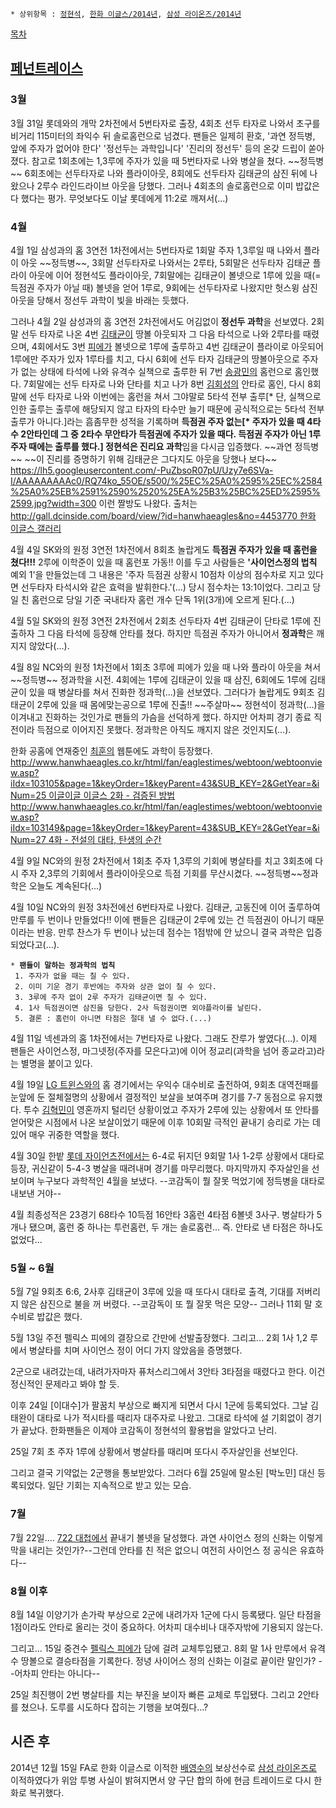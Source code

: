  * 상위항목 : [[정현석]], [[한화 이글스/2014년]], [[삼성 라이온즈/2014년]]

[[목차]]
== [[페넌트레이스]] ==
=== 3월 ===
3월 31일 롯데와의 개막 2차전에서 5번타자로 출장, 4회초 선두 타자로 나와서 초구를 비거리 115미터의 좌익수 뒤 솔로홈런으로 넘겼다.
팬들은 일제히 환호, '과연 정득병, 앞에 주자가 없어야 한다' '정선두는 과학입니다' '진리의 정선두' 등의 온갖 드립이 쏟아졌다.
참고로 1회초에는 1,3루에 주자가 있을 때 5번타자로 나와 병살을 쳤다. ~~정득병~~ 6회초에는 선두타자로 나와 플라이아웃, 8회에도 선두타자 김태균의 삼진 뒤에 나왔으나 2루수 라인드라이브 아웃을 당했다. 그러나 4회초의 솔로홈런으로 이미 밥값은 다 했다는 평가. 무엇보다도 이날 롯데에게 11:2로 깨져서(...)

=== 4월 ===
4월 1일 삼성과의 홈 3연전 1차전에서는 5번타자로 1회말 주자 1,3루일 때 나와서 플라이 아웃 ~~정득병~~, 3회말 선두타자로 나와서는 2루타, 5회말은 선두타자 김태균 플라이 아웃에 이어 정현석도 플라이아웃, 7회말에는 김태균이 볼넷으로 1루에 있을 때(=득점권 주자가 아닐 때) 볼넷을 얻어 1루로, 9회에는 선두타자로 나왔지만 헛스윙 삼진 아웃을 당해서 정선두 과학이 빛을 바래는 듯했다.

그러나 4월 2일 삼성과의 홈 3연전 2차전에서도 어김없이 '''정선두 과학'''을 선보였다. 2회말 선두 타자로 나온 4번 [[김태균(야구)| 김태균]]이 땅볼 아웃되자 그 다음 타석으로 나와 2루타를 때렸으며, 4회에서도 3번 [[펠릭스 피에|피에]]가 볼넷으로 1루에 출루하고 4번 김태균이 플라이로 아웃되어 1루에만 주자가 있자 1루타를 치고, 다시 6회에 선두 타자 김태균의 땅볼아웃으로 주자가 없는 상태에 타석에 나와 유격수 실책으로 출루한 뒤 7번 [[송광민]]의 홈런으로 홈인했다. 7회말에는 선두 타자로 나와 단타를 치고 나가 8번 [[김회성]]의 안타로 홈인, 다시 8회 말에 선두 타자로 나와 이번에는 홈런을 쳐서 그야말로 5타석 전부 출루[* 단, 실책으로 인한 출루는 출루에 해당되지 않고 타자의 타수만 늘기 때문에 공식적으로는 5타석 전부 출루가 아니다.]라는 흠좀무한 성적을 기록하며 '''득점권 주자 없는[* 주자가 있을 때 4타수 2안타인데 그 중 2타수 무안타가 득점권에 주자가 있을 때다. 득점권 주자가 아닌 1루 주자 때에는 출루를 했다.] 정현석은 진리요 과학'''임을 다시금 입증했다. ~~과연 정득병~~ ~~이 진리를 증명하기 위해 김태균은 그다지도 아웃을 당했나 보다~~
https://lh5.googleusercontent.com/-PuZbsoR07pU/Uzy7e6SVa-I/AAAAAAAAAc0/RQ74ko_55OE/s500/%25EC%25A0%2595%25EC%2584%25A0%25EB%2591%2590%2520%25EA%25B3%25BC%25ED%2595%2599.jpg?width=300 이런 짤방도 나왔다. 출처는 [[http://gall.dcinside.com/board/view/?id=hanwhaeagles&no=4453770 한화 이글스 갤러리]]

4월 4일 SK와의 원정 3연전 1차전에서 8회초 놀랍게도 '''득점권 주자가 있을 때 홈런을 쳤다!!!''' 2루에 이학준이 있을 때 홈런포 가동!! 이를 두고 사람들은 ''''사이언스정의 법칙''' 예외 1'을 만들었는데 그 내용은 '주자 득점권 상황시 10점차 이상의 점수차로 지고 있다면 선두타자 타석시와 같은 효력을 발휘한다.'(...) 당시 점수차는 13:1이었다. 그리고 당일 친 홈런으로 당일 기준 국내타자 홈런 개수 단독 1위(3개)에 오르게 된다.(...)

4월 5일 SK와의 원정 3연전 2차전에서 2회초 선두타자 4번 김태균이 단타로 1루에 진출하자 그 다음 타석에 등장해 안타를 쳤다. 하지만 득점권 주자가 아니어서 '''정과학'''은 깨지지 않았다(...).

4월 8일 NC와의 원정 1차전에서 1회초 3루에 피에가 있을 때 나와 플라이 아웃을 쳐서 ~~정득병~~ 정과학을 시전. 4회에는 1루에 김태균이 있을 때 삼진, 6회에도 1루에 김태균이 있을 때 병살타를 쳐서 진화한 정과학(...)을 선보였다. 그러다가 놀랍게도 9회초 김태균이 2루에 있을 때 몸에맞는공으로 1루에 진출!! ~~주살마~~ 정현석이 정과학(...)을 이겨내고 진화하는 것인가로 팬들의 가슴을 선덕하게 했다. 하지만 어차피 경기 종료 직전이라 득점으로 이어지진 못했다. 정과학은 아직도 깨지지 않은 것인지도(...).

한화 공홈에 연재중인 [[최훈]]의 웹툰에도 과학이 등장했다. [[http://www.hanwhaeagles.co.kr/html/fan/eaglestimes/webtoon/webtoonview.asp?iIdx=103105&page=1&keyOrder=1&keyParent=43&SUB_KEY=2&GetYear=&iNum=25 이글이글 이글스 2화 - 검증된 방법]] [[http://www.hanwhaeagles.co.kr/html/fan/eaglestimes/webtoon/webtoonview.asp?iIdx=103149&page=1&keyOrder=1&keyParent=43&SUB_KEY=2&GetYear=&iNum=27 4화 - 전설의 대타, 탄생의 순간]]

4월 9일 NC와의 원정 2차전에서 1회초 주자 1,3루의 기회에 병살타를 치고 3회초에 다시 주자 2,3루의 기회에서 플라이아웃으로 득점 기회를 무산시켰다. ~~정득병~~정과학은 오늘도 계속된다(...)

4월 10일 NC와의 원정 3차전에선 6번타자로 나왔다. 김태균, 고동진에 이어 출루하여 만루를 두 번이나 만들었다!! 이에 팬들은 김태균이 2루에 있는 건 득점권이 아니기 때문이라는 반응. 만루 찬스가 두 번이나 났는데 점수는 1점밖에 안 났으니 결국 과학은 입증되었다고(…).

 * '''팬들이 말하는 정과학의 법칙'''
  1. 주자가 없을 때는 칠 수 있다. 
  2. 이미 기운 경기 후반에는 주자와 상관 없이 칠 수 있다. 
  3. 3루에 주자 없이 2루 주자가 김태균이면 칠 수 있다. 
  4. 1사 득점권이면 삼진을 당한다. 2사 득점권이면 외야플라이를 날린다. 
  5. 결론 : 홈런이 아니면 타점은 절대 낼 수 없다.(...)

4월 11일 넥센과의 홈 1차전에서는 7번타자로 나왔다. 그래도 잔루가 쌓였다(...). 이제 팬들은 사이언스정, 마그넷정(주자를 모은다고)에 이어 정교리(과학을 넘어 종교라고)라는 별명을 붙이고 있다.

4월 19일 [[LG 트윈스]]와의 홈 경기에서는 우익수 대수비로 출전하여, 9회초 대역전패를 눈앞에 둔 절체절명의 상황에서 결정적인 보살을 보여주며 경기를 7-7 동점으로 유지했다. 투수 [[김혁민]]이 영혼까지 털리던 상황이었고 주자가 2루에 있는 상황에서 또 안타를 얻어맞은 시점에서 나온 보살이었기 때문에 이후 10회말 극적인 끝내기 승리로 가는 데 있어 매우 귀중한 역할을 했다.

4월 30일 한밭 [[롯데 자이언츠]]전에서는 6-4로 뒤지던 9회말 1사 1-2루 상황에서 대타로 등장, 귀신같이 5-4-3 병살을 때려내며 경기를 마무리했다. 마지막까지 주자살인을 선보이며 누구보다 과학적인 4월을 보냈다. --코감독이 뭘 잘못 먹었기에 정득병을 대타로 내보낸 거야--

4월 최종성적은 23경기 68타수 10득점 16안타 3홈런 4타점 6볼넷 3사구. 병살타가 5개나 됐으며, 홈런 중 하나는 투런홈런, 두 개는 솔로홈런... 즉. 안타로 낸 타점은 하나도 없었다...

=== 5월 ~ 6월 ===
5월 7일 9회초 6:6, 2사후 김태균이 3루에 있을 때 또다시 대타로 출격, 기대를 저버리지 않은 삼진으로 불을 꺼 버렸다. --코감독이 또 뭘 잘못 먹은 모양-- 그러나 11회 말 호수비로 밥값은 했다.

5월 13일 주전 펠릭스 피에의 결장으로 간만에 선발출장했다. 그리고... 2회 1사 1,2 루에서 병살타를 치며 사이언스 정이 어디 가지 않았음을 증명했다.

2군으로 내려갔는데, 내려가자마자 퓨처스리그에서 3안타 3타점을 때렸다고 한다. 이건 정신적인 문제라고 봐야 할 듯.

이후 24일 [이대수]가 팔꿈치 부상으로 빠지게 되면서 다시 1군에 등록되었다. 그날 김태완이 대타로 나가 적시타를 때리자 대주자로 나왔고. 그대로 타석에 설 기회없이 경기가 끝났다. 한화팬들은 이제야 코감독이 정현석의 활용법을 알았다고 난리.

25일 7회 초 주자 1루에 상황에서 병살타를 때리며 또다시 주자살인을 선보인다.

그리고 결국 기약없는 2군행을 통보받았다. 그러다 6월 25일에 말소된 [박노민] 대신 등록되었다. 일단 기회는 지속적으로 받고 있는 모습.

=== 7월 ===
7월 22일.... [[722 대첩]]에서 끝내기 볼넷을 달성했다. 과연 사이언스 정의 신화는 이렇게 막을 내리는 것인가?--그런데 안타를 친 적은 없으니 여전히 사이언스 정 공식은 유효하다--

=== 8월 이후 ===
8월 14일 이양기가 손가락 부상으로 2군에 내려가자 1군에 다시 등록됐다. 일단 타점을 1점이라도 안타로 올리는 것이 중요하다. 어차피 대수비나 대주자밖에 기용되지 않는다.

그리고... 15일 중견수 [[펠릭스 피에]]가 담에 걸려 교체투입됐고. 8회 말 1사 만루에서 유격수 땅볼으로 결승타점을 기록한다. 정녕 사이어스 정의 신화는 이걸로 끝이란 말인가? --어차피 안타는 아니다--

25일 최진행이 2번 병살타를 치는 부진을 보이자 빠른 교체로 투입됐다. 그리고 2안타를 쳤으나. 도루를 시도하다 잡히는 기행을 보여줬다...?

== 시즌 후 ==
2014년 12월 15일 FA로 한화 이글스로 이적한 [[배영수]]의 보상선수로 [[삼성 라이온즈]]로 이적하였다가 위암 투병 사실이 밝혀지면서 양 구단 합의 하에 현금 트레이드로 다시 한화로 복귀했다.
